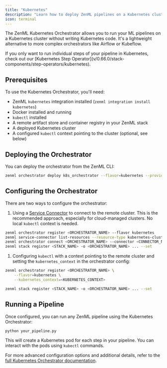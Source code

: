 ```yaml
---
title: "Kubernetes"
description: "Learn how to deploy ZenML pipelines on a Kubernetes cluster."
icon: terminal
---
```


The ZenML Kubernetes Orchestrator allows you to run your ML pipelines on a Kubernetes cluster without writing Kubernetes code. It's a lightweight alternative to more complex orchestrators like Airflow or Kubeflow.

<Info>
If you only want to run individual steps of your pipeline in Kubernetes, check out our [Kubernetes Step Operator](v/0.66.0/stack-components/step-operators/kubernetes).
</Info>

## Prerequisites

To use the Kubernetes Orchestrator, you'll need:

* ZenML `kubernetes` integration installed (`zenml integration install kubernetes`)
* Docker installed and running
* `kubectl` installed
* A remote artifact store and container registry in your ZenML stack
* A deployed Kubernetes cluster
* A configured `kubectl` context pointing to the cluster (optional, see below)

## Deploying the Orchestrator

You can deploy the orchestrator from the ZenML CLI:

```bash
zenml orchestrator deploy k8s_orchestrator --flavor=kubernetes --provider=
```

## Configuring the Orchestrator

There are two ways to configure the orchestrator:

1. Using a [Service Connector](v/0.66.0/usage/resource-data-management/auth-management/service-connectors-guide) to connect to the remote cluster. This is the recommended approach, especially for cloud-managed clusters. No local `kubectl` context is needed.

```bash
zenml orchestrator register <ORCHESTRATOR_NAME> --flavor kubernetes
zenml service-connector list-resources --resource-type kubernetes-cluster -e
zenml orchestrator connect <ORCHESTRATOR_NAME> --connector <CONNECTOR_NAME>
zenml stack register <STACK_NAME> -o <ORCHESTRATOR_NAME> ... --set
```

1. Configuring `kubectl` with a context pointing to the remote cluster and setting the `kubernetes_context` in the orchestrator config:

```bash
zenml orchestrator register <ORCHESTRATOR_NAME> \
    --flavor=kubernetes \
    --kubernetes_context=<KUBERNETES_CONTEXT>

zenml stack register <STACK_NAME> -o <ORCHESTRATOR_NAME> ... --set
```

## Running a Pipeline

Once configured, you can run any ZenML pipeline using the Kubernetes Orchestrator:

```bash
python your_pipeline.py
```

This will create a Kubernetes pod for each step in your pipeline. You can interact with the pods using `kubectl` commands.

For more advanced configuration options and additional details, refer to the [full Kubernetes Orchestrator documentation](v/0.66.0/stack-components/orchestrators/kubernetes).
